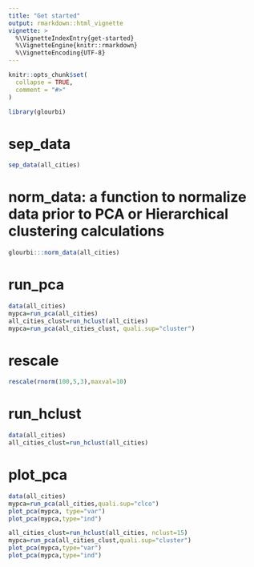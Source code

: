 ```yaml
---
title: "Get started"
output: rmarkdown::html_vignette
vignette: >
  %\VignetteIndexEntry{get-started}
  %\VignetteEngine{knitr::rmarkdown}
  %\VignetteEncoding{UTF-8}
---
```


```r
knitr::opts_chunk$set(
  collapse = TRUE,
  comment = "#>"
)
```

```r
library(glourbi)
```

<!-- WARNING - This vignette is generated by {fusen} from dev/flat_full.Rmd: do not edit by hand -->

<!-- Run this 'development' chunk -->
<!-- Store every call to library() that you need to explore your functions -->


<!--
 You need to run the 'description' chunk in the '0-dev_history.Rmd' file before continuing your code there.

If it is the first time you use {fusen}, after 'description', you can directly run the last chunk of the present file with inflate() inside.
--> 


# sep_data

    

  

```r
sep_data(all_cities)
```

  

# norm_data: a function to normalize data prior to PCA or Hierarchical clustering calculations

  

```r
glourbi:::norm_data(all_cities)
```

  

# run_pca

    

  

```r
data(all_cities)
mypca=run_pca(all_cities)
all_cities_clust=run_hclust(all_cities)
mypca=run_pca(all_cities_clust, quali.sup="cluster")
```

  

# rescale

    

  

```r
rescale(rnorm(100,5,3),maxval=10)
```

  

# run_hclust

    

  

```r
data(all_cities)
all_cities_clust=run_hclust(all_cities)
```

  

  

# plot_pca

    

  

```r
data(all_cities)
mypca=run_pca(all_cities,quali.sup="clco")
plot_pca(mypca, type="var")
plot_pca(mypca,type="ind")

all_cities_clust=run_hclust(all_cities, nclust=15)
mypca=run_pca(all_cities_clust,quali.sup="cluster")
plot_pca(mypca,type="var")
plot_pca(mypca,type="ind")
```

  

